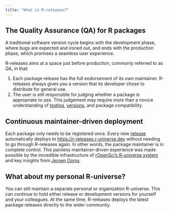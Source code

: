 ```yaml
---
title: "What is R-releases?"
---
```


## The Quality Assurance (QA) for R packages

A traditional software version cycle begins with the development phase, where bugs are expected and ironed out, and ends with the production phase, which promises a seamless user experience.

R-releases aims at a space just before production, commonly referred to as QA, in that:

1. Each package release has the full endorsement of its own maintainer. R-releases always gives you a version that its developer chose to distribute for general use.
2. The user is still responsible for judging whether a package is appropriate to use. This judgement may require more than a novice understanding of [testing](https://r-pkgs.org/testing-basics.html), [versions](https://r-pkgs.org/lifecycle.html#sec-lifecycle-version-number), and package compatibility.


## Continuous maintainer-driven deployment

Each package only needs to be registered once. Every new [release](https://docs.github.com/en/repositories/releasing-projects-on-github/managing-releases-in-a-repository) automatically deploys to <https://r-releases.r-universe.dev> without needing to go through R-releases again. In other words, the package maintainer is in complete control. This painless maintainer-driven experience was made possible by the incredible infrastructure of [rOpenSci's R-universe system](https://ropensci.org/r-universe/) and key insights from [Jeroen Ooms](https://github.com/jeroen/).

## What about my personal R-universe?

You can still maintain a separate personal or organization R-universe. This can continue to hold either release or development versions for yourself and your colleagues. At the same time, R-releases deploys the latest package releases directly to the wider community.
